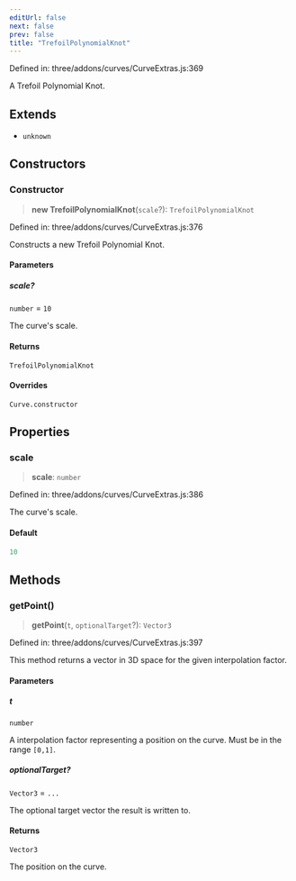 ```yaml
---
editUrl: false
next: false
prev: false
title: "TrefoilPolynomialKnot"
---
```


Defined in: three/addons/curves/CurveExtras.js:369

A Trefoil Polynomial Knot.

## Extends

- `unknown`

## Constructors

### Constructor

> **new TrefoilPolynomialKnot**(`scale`?): `TrefoilPolynomialKnot`

Defined in: three/addons/curves/CurveExtras.js:376

Constructs a new Trefoil Polynomial Knot.

#### Parameters

##### scale?

`number` = `10`

The curve's scale.

#### Returns

`TrefoilPolynomialKnot`

#### Overrides

`Curve.constructor`

## Properties

### scale

> **scale**: `number`

Defined in: three/addons/curves/CurveExtras.js:386

The curve's scale.

#### Default

```ts
10
```

## Methods

### getPoint()

> **getPoint**(`t`, `optionalTarget`?): `Vector3`

Defined in: three/addons/curves/CurveExtras.js:397

This method returns a vector in 3D space for the given interpolation factor.

#### Parameters

##### t

`number`

A interpolation factor representing a position on the curve. Must be in the range `[0,1]`.

##### optionalTarget?

`Vector3` = `...`

The optional target vector the result is written to.

#### Returns

`Vector3`

The position on the curve.
